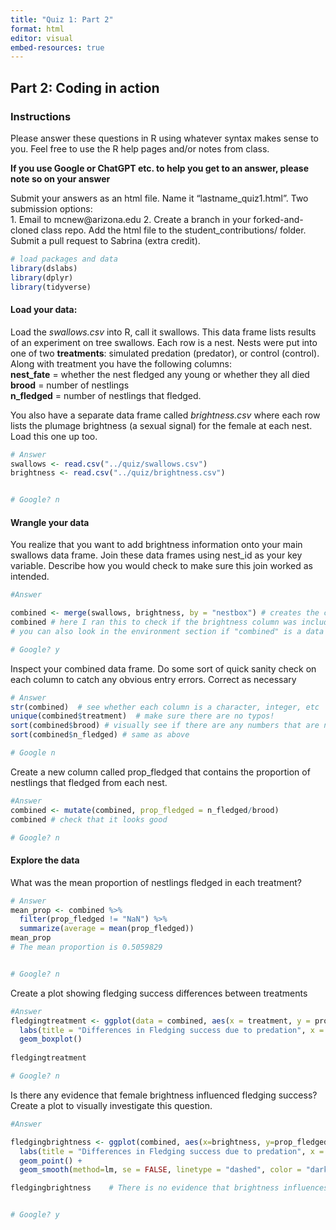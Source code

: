 ```yaml
---
title: "Quiz 1: Part 2"
format: html
editor: visual
embed-resources: true
---
```


## Part 2: Coding in action

### Instructions

Please answer these questions in R using whatever syntax makes sense to you. Feel free to use the R help pages and/or notes from class.

**If you use Google or ChatGPT etc. to help you get to an answer, please note so on your answer**

Submit your answers as an html file. Name it "lastname_quiz1.html". Two submission options:\
1. Email to mcnew\@arizona.edu 2. Create a branch in your forked-and-cloned class repo. Add the html file to the student_contributions/ folder. Submit a pull request to Sabrina (extra credit).

```r
# load packages and data 
library(dslabs)
library(dplyr)
library(tidyverse)

```

#### Load your data:

Load the *swallows.csv* into R, call it swallows. This data frame lists results of an experiment on tree swallows. Each row is a nest. Nests were put into one of two **treatments**: simulated predation (predator), or control (control). Along with treatment you have the following columns:\
**nest_fate** = whether the nest fledged any young or whether they all died\
**brood** = number of nestlings\
**n_fledged** = number of nestlings that fledged.

You also have a separate data frame called *brightness.csv* where each row lists the plumage brightness (a sexual signal) for the female at each nest. Load this one up too.

```r
# Answer 
swallows <- read.csv("../quiz/swallows.csv")  
brightness <- read.csv("../quiz/brightness.csv")


# Google? n
```

#### Wrangle your data

You realize that you want to add brightness information onto your main swallows data frame. Join these data frames using nest_id as your key variable. Describe how you would check to make sure this join worked as intended.

```r
#Answer

combined <- merge(swallows, brightness, by = "nestbox") # creates the combined data frame
combined # here I ran this to check if the brightness column was included in the data frame
# you can also look in the environment section if "combined" is a data fram with 42 observations of 5 variables

# Google? y
```

Inspect your combined data frame. Do some sort of quick sanity check on each column to catch any obvious entry errors. Correct as necessary

```r
# Answer
str(combined)  # see whether each column is a character, integer, etc
unique(combined$treatment)  # make sure there are no typos!
sort(combined$brood) # visually see if there are any numbers that are negative or huge
sort(combined$n_fledged) # same as above

# Google n
```

Create a new column called prop_fledged that contains the proportion of nestlings that fledged from each nest.

```r
#Answer
combined <- mutate(combined, prop_fledged = n_fledged/brood)
combined # check that it looks good

# Google? n
```

#### Explore the data

What was the mean proportion of nestlings fledged in each treatment?

```r
# Answer 
mean_prop <- combined %>%
  filter(prop_fledged != "NaN") %>%
  summarize(average = mean(prop_fledged))
mean_prop
# The mean proportion is 0.5059829


# Google? n
```

Create a plot showing fledging success differences between treatments

```r
#Answer
fledgingtreatment <- ggplot(data = combined, aes(x = treatment, y = prop_fledged)) +
  labs(title = "Differences in Fledging success due to predation", x = "Treatment", y = "Proportion of brood reaching adulthood") +
  geom_boxplot() 
  
fledgingtreatment

# Google? n
```

Is there any evidence that female brightness influenced fledging success? Create a plot to visually investigate this question.

```r
#Answer

fledgingbrightness <- ggplot(combined, aes(x=brightness, y=prop_fledged)) +
  labs(title = "Differences in Fledging success due to predation", x = "Female Brightness", y = "Proportion of brood reaching adulthood") +
  geom_point() +
  geom_smooth(method=lm, se = FALSE, linetype = "dashed", color = "darkblue")

fledgingbrightness    # There is no evidence that brightness influences fledging success


# Google? y
```
